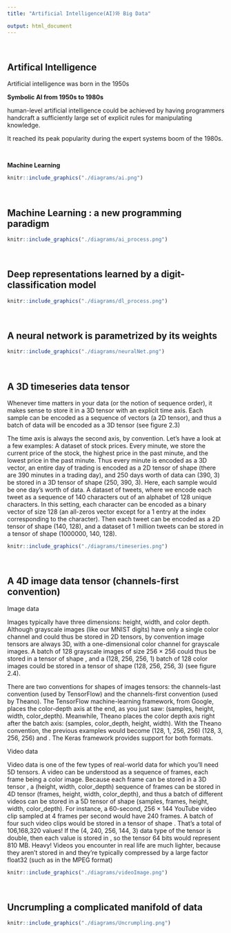 ```yaml
---
title: "Artificial Intelligence(AI)와 Big Data"

output: html_document
---
```


<br>

## Artifical Intelligence


Artificial intelligence was born in the 1950s

**Symbolic AI from 1950s to 1980s**

human-level artificial intelligence could be achieved by having programmers handcraft a sufficiently large set of explicit rules for manipulating knowledge. 

It reached its peak popularity during the expert systems boom of the 1980s.

<br>

**Machine Learning**

```r
knitr::include_graphics("./diagrams/ai.png")
```

<br>

## Machine Learning :  a new programming paradigm

```r
knitr::include_graphics("./diagrams/ai_process.png")
```

<br>

##  Deep representations learned by a digit-classification model

```r
knitr::include_graphics("./diagrams/dl_process.png")
```

<br>

##  A neural network is parametrized by its weights

```r
knitr::include_graphics("./diagrams/neuralNet.png")
```

<br>

## A 3D timeseries data tensor

Whenever time matters in your data (or the notion of sequence order), it makes sense to
store it in a 3D tensor with an explicit time axis. Each sample can be encoded as a
sequence of vectors (a 2D tensor), and thus a batch of data will be encoded as a 3D tensor
(see figure 2.3)


The time axis is always the second axis, by convention. Let’s have a look at a few
examples:
A dataset of stock prices. Every minute, we store the current price of the stock, the
highest price in the past minute, and the lowest price in the past minute. Thus every
minute is encoded as a 3D vector, an entire day of trading is encoded as a 2D tensor of
shape (there are 390 minutes in a trading day), and 250 days worth of data can (390, 3)
be stored in a 3D tensor of shape (250, 390, 3). Here, each sample would be one day’s
worth of data.
A dataset of tweets, where we encode each tweet as a sequence of 140 characters out of
an alphabet of 128 unique characters. In this setting, each character can be encoded as a
binary vector of size 128 (an all-zeros vector except for a 1 entry at the index
corresponding to the character). Then each tweet can be encoded as a 2D tensor of shape
(140, 128), and a dataset of 1 million tweets can be stored in a tensor of shape
(1000000, 140, 128).

```r
knitr::include_graphics("./diagrams/timeseries.png")
```

<br>

##  A 4D image data tensor (channels-first convention)

Image data

Images typically have three dimensions: height, width, and color depth. Although
grayscale images (like our MNIST digits) have only a single color channel and could thus
be stored in 2D tensors, by convention image tensors are always 3D, with a
one-dimensional color channel for grayscale images. A batch of 128 grayscale images of
size 256 × 256 could thus be stored in a tensor of shape , and a (128, 256, 256, 1)
batch of 128 color images could be stored in a tensor of shape (128, 256, 256, 3)
(see figure 2.4).


There are two conventions for shapes of images tensors: the channels-last convention
(used by TensorFlow) and the channels-first convention (used by Theano). The
TensorFlow machine-learning framework, from Google, places the color-depth axis at
the end, as you just saw: (samples, height, width, color_depth). Meanwhile,
Theano places the color depth axis right after the batch axis: (samples, color_depth,
height, width). With the Theano convention, the previous examples would become
(128, 1, 256, 256) (128, 3, 256, 256) and . The Keras framework provides
support for both formats.

Video data

Video data is one of the few types of real-world data for which you’ll need 5D tensors. A
video can be understood as a sequence of frames, each frame being a color image.
Because each frame can be stored in a 3D tensor , a (height, width, color_depth)
sequence of frames can be stored in 4D tensor (frames, height, width,
color_depth), and thus a batch of different videos can be stored in a 5D tensor of shape
(samples, frames, height, width, color_depth).
For instance, a 60-second, 256 × 144 YouTube video clip sampled at 4 frames per
second would have 240 frames. A batch of four such video clips would be stored in a
tensor of shape . That’s a total of 106,168,320 values! If the (4, 240, 256, 144, 3)
data type of the tensor is double, then each value is stored in , so the tensor 64 bits
would represent 810 MB. Heavy! Videos you encounter in real life are much lighter,
because they aren’t stored in and they’re typically compressed by a large factor float32
(such as in the MPEG format)
```r
knitr::include_graphics("./diagrams/videoImage.png")
```

<br>

## Uncrumpling a complicated manifold of data

```r
knitr::include_graphics("./diagrams/Uncrumpling.png")
```





